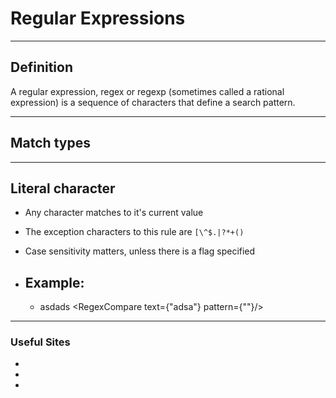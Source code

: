 

# Regular Expressions

---

<Wrapper>

## Definition

A regular expression, regex or regexp (sometimes called a rational expression) is a sequence of characters that define a search pattern.

</Wrapper>

---

## Match types

---

<Wrapper>


## Literal character

- Any character matches to it's current value

- The exception characters to this rule are <CodeColorStyle>`[\^$.|?*+()`</CodeColorStyle> 

- Case sensitivity matters, unless there is a flag specified

- Example:
  - 
  - asdads
<RegexCompare text={"adsa"} pattern={""}/>

</Wrapper>

---

### Useful Sites

- <StyledLink link="https://www.regular-expressions.info"/>
- <StyledLink link="https://regex101.com/"/>
- <StyledLink link="https://regexr.com/"/>